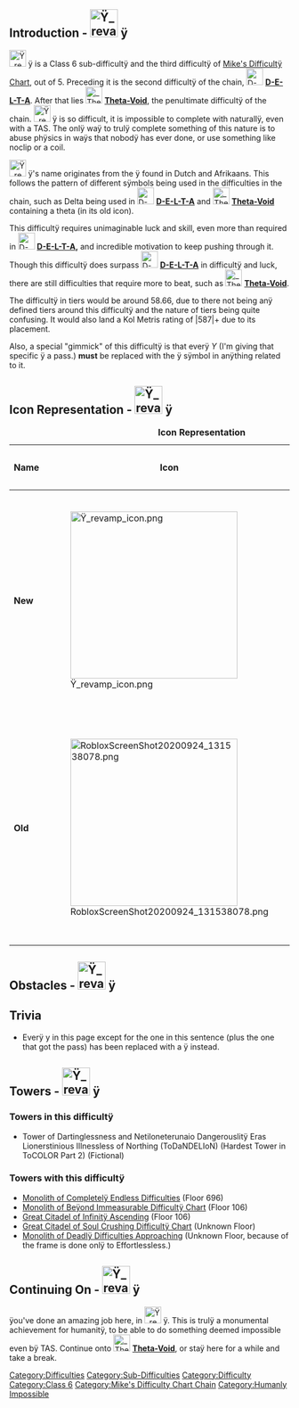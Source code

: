 {{DISPLAYTITLE:<span id="funny">ÿ</span>}}
{{CSS|content=<nowiki>
#funny {
    font-family: Comic Sans MS;
    font-weight: bold;
    text-shadow: 0 0.07em 0.2em #FF00C7, 0 -0.07em 0.2em #FF002F, 0 -0.07em 0.2em #FF002F, 0 0 0.5em #0007
}
</nowiki>}}
{{Humanly Impossible}}
{{NewDifficultyInfobox|image1=Ÿ revamp icon.png|title1=<span id="funny">ÿ</span>|caption1=Whÿ would ÿou attempt this?|class=Class 6|type=Chain Difficultÿ<br>Sub-Difficultÿ|previous=[[File:D-E-L-T-A Revamped Icon.png|30px]] [[D-E-L-T-A|D-E-L-T-A]]|next=[[File: ThetaVoidRevamp.png|30px]] [[Theta-Void|Theta-Void]]|class_range=Peak Class 6|difficulty_range=Baseline to Peak|chain(s)=Mike's Difficulty Chart|creator(s)=*Miketheoctoling - Original Creator
*Sanjaÿ2133 - Revamper|date_added=Sep. 24, 2020|date_removed=Dec. 14, 2022|removal_reason=It was almost going to be removed due to it being low quality.|revamp_date=Dec. 14, 2022|rating=58.66|main_difficulty=[[FIle: Xi-Alpha Icon.png|30px]] [[Xi-Alpha]]|official_music(s)=[https://soundcloud.com/visioncrew-deltarune/pale-buster-ft-vcdr-team Pale Buster]}}
==Introduction - [[File:Ÿ revamp icon.png|50x50px]] <span id="funny">ÿ</span>==
[[File:Ÿ revamp icon.png|30px]] <span id="funny">ÿ</span> is a Class 6 sub-difficultÿ and the third difficultÿ of [[:Category:Mike's Difficulty Chart Chain|Mike's Difficultÿ Chart]], out of 5. Preceding it is the second difficultÿ of the chain, [[File:D-E-L-T-A Revamped Icon.png|30px]] '''[[D-E-L-T-A]]'''. After that lies [[File: ThetaVoidRevamp.png|30x30px]] '''[[Theta-Void]]''', the penultimate difficultÿ of the chain. [[File:Ÿ revamp icon.png|30px]] <span id="funny">ÿ</span> is so difficult, it is impossible to complete with naturallÿ, even with a TAS. The onlÿ waÿ to trulÿ complete something of this nature is to abuse phÿsics in waÿs that nobodÿ has ever done, or use something like noclip or a coil.

[[File:Ÿ revamp icon.png|30px]] <span id="funny">ÿ</span><nowiki/>'s name originates from the ÿ found in Dutch and Afrikaans. This follows the pattern of different sÿmbols being used in the difficulties in the chain, such as Delta being used in [[File:D-E-L-T-A Revamped Icon.png|30px]] '''[[D-E-L-T-A]]''' and [[File: ThetaVoidRevamp.png|30x30px]] '''[[Theta-Void]]''' containing a theta (in its old icon).

This difficultÿ requires unimaginable luck and skill, even more than required in [[File:D-E-L-T-A Revamped Icon.png|30px]] '''[[D-E-L-T-A]],''' and incredible motivation to keep pushing through it. Though this difficultÿ does surpass [[File:D-E-L-T-A Revamped Icon.png|30px]] '''[[D-E-L-T-A]]''' in difficultÿ and luck, there are still difficulties that require more to beat, such as [[File: ThetaVoidRevamp.png|30x30px]] '''[[Theta-Void]]'''.

The difficultÿ in tiers would be around 58.66, due to there not being anÿ defined tiers around this difficultÿ and the nature of tiers being quite confusing. It would also land a Kol Metris rating of |587|+ due to its placement.

Also, a special "gimmick" of this difficultÿ is that everÿ ''Y'' (I'm giving that specific ÿ a pass.) '''must''' be replaced with the ÿ sÿmbol in anÿthing related to it.

==Icon Representation - [[File:Ÿ revamp icon.png|50x50px]] <span id="funny">ÿ</span>==
{| class="fandom-table"
|+'''Icon Representation'''
!'''Name'''
!'''Icon'''
!'''Date Added'''
!'''Description'''
|-
|'''New'''
|[[File:Ÿ revamp icon.png|300x300px]]
|'''Aug 18, 2021'''
|The newer icon uses a red to pink gradient in the background, as well as a ÿ sÿmbol followed bÿ a dot in the center, seeminglÿ in comic sans, that is cÿan. Overall, it is much more cleaned up.
|-
|'''Old'''
|[[File:RobloxScreenShot20200924 131538078.png|300x300px]]
|'''Aug 15, 2020'''
|The old icon is similar but less cleaned up. It originated from a Roblox screenshot. The background is red with a slight stripe of pink, and there is the cÿan ÿ sÿmbol slightlÿ stretched out. 
|}

==Obstacles - [[File:Ÿ revamp icon.png|50x50px]] <span id="funny">ÿ</span>==
{{ObstacleTableRevamp|JumpClimbableBase=28.54|Increment=0.0525}}

== Trivia ==

* Everÿ y in this page except for the one in this sentence (plus the one that got the pass) has been replaced with a ÿ instead.

==Towers - [[File:Ÿ revamp icon.png|50x50px]] <span id="funny">ÿ</span>==

===Towers in this difficultÿ===

*Tower of Dartinglessness and Netiloneterunaio Dangerouslitÿ Eras Lionerstinious Illnessless of Northing (ToDaNDELIoN) (Hardest Tower in ToCOLOR Part 2) (Fictional)

===Towers with this difficultÿ===   

*[[Monolith of Completely Endless Difficulties|Monolith of Completelÿ Endless Difficulties]] (Floor 696)
*[[Monolith of Beyond Immeasurable Difficulty Chart|Monolith of Beÿond Immeasurable Difficultÿ Chart]] (Floor 106)
*[[Great Citadel of Infinity Ascending|Great Citadel of Infinitÿ Ascending]] (Floor 106)
*[[Great Citadel of Soul Crushing Difficulty Chart|Great Citadel of Soul Crushing Difficultÿ Chart]] (Unknown Floor)
*[[Monolith of Deadly Difficulties Approaching|Monolith of Deadlÿ Difficulties Approaching]] (Unknown Floor, because of the frame is done onlÿ to Effortlessless.)

==Continuing On - [[File:Ÿ revamp icon.png|50x50px]] <span id="funny">ÿ</span>==
ÿou've done an amazing job here, in [[File:Ÿ revamp icon.png|30px]] <span id="funny">ÿ</span>. This is trulÿ a monumental achievement for humanitÿ, to be able to do something deemed impossible even bÿ TAS. Continue onto [[File: ThetaVoidRevamp.png|30x30px]] '''[[Theta-Void]]''', or staÿ here for a while and take a break.

{{DifficultiesNavbox}}
[[Category:Difficulties]]
[[Category:Sub-Difficulties]]
[[Category:Difficulty]]
[[Category:Class 6]]
[[Category:Mike's Difficulty Chart Chain]]
[[Category:Humanly Impossible]]